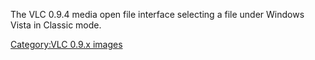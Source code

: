 The VLC 0.9.4 media open file interface selecting a file under Windows Vista in Classic mode.

[[Category:VLC 0.9.x images]]